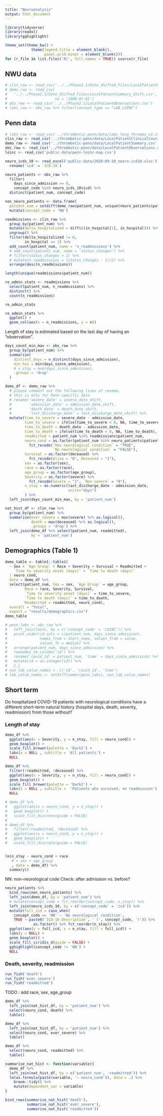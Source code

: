 ```yaml
---
title: "Neuroanalysis"
output: html_document
---
```


```r
library(tidyverse)
library(readxl)
library(gghighlight)

theme_set(theme_bw() + 
            theme(legend.title = element_blank(),
                  panel.grid.minor = element_blank()))
for (r_file in list.files('R/', full.names = TRUE)) source(r_file)
```

## NWU data
```r
# clin_raw <- read_csv('../../Phase2.1/Date_Shifted_Files/LocalPatientClinicalCourse_Shift.csv')
# demo_raw <- read_csv(
#   '../../Phase2.1/Date_Shifted_Files/LocalPatientSummary_Shift.csv',
#                      na = '1900-01-01')
# obs_raw <- read_csv('../../Phase2.1/LocalPatientObservations.csv')
# labs_raw <- obs_raw %>% filter(concept_type == "LAB_LOINC")
```

## Penn data
```r
# labs_raw <- read_csv('../thrombotic-penn/data/labs_long_thrombo_v2.csv')
clin_raw <- read_csv('../thrombotic-penn/data/LocalPatientClinicalCourse.csv')
demo_raw <- read_csv('../thrombotic-penn/data/LocalPatientSummary.csv', na = '1900-01-01')
obs_raw <- read_csv('../thrombotic-penn/data/LocalPatientObservations.csv')
loinc <- read_csv('public-data/penn-loinc-map.csv')
```


```r
neuro_icds_10 <- read_excel('public-data/2020-09-10_neuro-icd10.xlsx') %>% 
  rename('icd' = `ICD-10`)

neuro_patients <- obs_raw %>% 
  filter(
    days_since_admission >= 0,
    concept_code %in% neuro_icds_10$icd) %>% 
  distinct(patient_num, concept_code)

non_neuro_patients <- data.frame(
  patient_num = setdiff(demo_raw$patient_num, unique(neuro_patients$patient_num))) %>% 
  mutate(concept_code = 'NN')

readmissions <- clin_raw %>% 
  group_by(patient_num) %>% 
  mutate(delta_hospitalized = diff(c(in_hospital[1], in_hospital))) %>% 
  ungroup() %>% 
  filter(delta_hospitalized != 0,
         in_hospital == 1) %>%
  add_count(patient_num, name = 'n_readmissions') %>%
  # add_count(patient_num, name = 'status_changes') %>% 
  # filter(status_changes > 1) %>% 
  # mutate(n_readmissions = (status_changes - 1)/2) %>% 
  arrange(desc(n_readmissions))

length(unique(readmissions$patient_num))

re_admin_stats <- readmissions %>% 
  select(patient_num, n_readmissions) %>% 
  distinct() %>% 
  count(n_readmissions)

re_admin_stats

re_admin_stats %>% 
  ggplot() +
  geom_col(aes(x = n_readmissions, y = n))
```

Length of stay is estimated based on the last day of having an "observation".

```r
days_count_min_max <- obs_raw %>%
  group_by(patient_num) %>%
  summarise(
    distinct_days = n_distinct(days_since_admission),
    min_hos = min(days_since_admission),
    # n_stay = max(days_since_admission),
    .groups = 'drop'
  )

demo_df <- demo_raw %>% 
  # please comment out the following lines of rename,
  # this is only for Penn-specific data
  # rename('severe_date' = severe_date_shift, 
  #        'admission_date' = admission_date_shift,
  #        'death_date' = death_date_shift,
  #        'last_discharge_date' = last_discharge_date_shift) %>% 
  mutate(time_to_severe = severe_date - admission_date,
         time_to_severe = ifelse(time_to_severe < 0, NA, time_to_severe),
         time_to_death = death_date - admission_date,
         time_to_death = ifelse(time_to_death < 0, NA, time_to_death),
         readmitted = patient_num %in% readmissions$patient_num,
         neuro_cond = as.factor(patient_num %in% neuro_patients$patient_num) %>% 
           fct_recode(`Has neurological condition` = "TRUE",
                      `No neurological condition` = "FALSE"),
         Survival = as.factor(deceased) %>% 
           fct_recode(Alive = "0", Deceased = "1"),
         sex = as.factor(sex),
         race = as.factor(race),
         age_group = as.factor(age_group),
         Severity = as.factor(severe) %>% 
           fct_recode(Severe = "1", `Non-severe` = "0"),
         n_stay = as.numeric(last_discharge_date - admission_date,
                             units="days")
         ) %>% 
  left_join(days_count_min_max, by = 'patient_num')

nat_hist_df <- clin_raw %>% 
  group_by(patient_num) %>% 
  summarise(ever_severe = max(severe) %>% as.logical(), 
            death = max(deceased) %>% as.logical(),
            .groups = 'drop') %>% 
  left_join(demo_df %>% select(patient_num, readmitted), 
            by = 'patient_num')
```

## Demographics (Table 1)

```r
demo_table <- table1::table1(
  ~ Sex + `Age Group` + Race + Severity + Survival + Readmitted +
    `Time to severity onset (days)` + `Time to death (days)` 
  | neuro_cond,
  data = demo_df %>% 
  select(patient_num, Sex = sex, `Age Group` = age_group, 
         Race = race, Severity, Survival, 
         `Time to severity onset (days)` = time_to_severe, 
         `Time to death (days)` = time_to_death, 
         Readmitted = readmitted, neuro_cond),
  overall = "Total",
  export = "results/demographics.csv")
demo_table
```

```r
# penn_labs <- obs_raw %>% 
#   left_join(loinc, by = c('concept_code' = 'LOINC')) %>% 
#   pivot_wider(id_cols = c(patient_num, days_since_admission), 
#               names_from = short_name, values_from = value,
#               values_fn = median) %>%
#   arrange(patient_num, days_since_admission) %>% 
#   rownames_to_column('id') %>%
#   rename('covid_id' = patient_num, 'time' = days_since_admission) %>% 
#   mutate(id = as.integer(id)) %>% 
#   {.}
# non_lab_value_names <- c('id', 'covid_id', 'time')
# lab_value_names <- setdiff(names(penn_labs), non_lab_value_names)
```

## Short term

Do hospitalized COVID-19 patients with neurological conditions have a different short-term natural history (hospital days, death, severity, readmission) from those without?

### Length of stay

```r
demo_df %>% 
  ggplot(aes(x = Severity, y = n_stay, fill = neuro_cond)) +
  geom_boxplot() +
  scale_fill_brewer(palette = 'Dark2') +
  labs(x = NULL , subtitle = 'All patients') +
  NULL

demo_df %>% 
  filter(!readmitted, !deceased) %>% 
  ggplot(aes(x = Severity, y = n_stay, fill = neuro_cond)) +
  geom_boxplot() +
  scale_fill_brewer(palette = 'Dark2') +
  labs(x = NULL , subtitle =  'Patients who survived, no readmission') +
  NULL

# demo_df %>% 
#   ggplot(aes(x = neuro_cond, y = n_stay)) +
#   geom_boxplot() +
#   scale_fill_discrete(guide = FALSE)
# 
# demo_df %>% 
#   filter(!readmitted, !deceased) %>% 
#   ggplot(aes(x = neuro_cond, y = n_stay)) +
#   geom_boxplot() +
#   scale_fill_discrete(guide = FALSE)

  
lm(n_stay ~ neuro_cond + race
   # + sex + age_group
   , data = demo_df) %>% 
  summary()
```

NN: non-neurological code
Check: after admission vs. before?

```r
neuro_patients %>% 
  bind_rows(non_neuro_patients) %>% 
  left_join(demo_df, by = 'patient_num') %>% 
  # mutate(concept_code = fct_reorder(concept_code, n_stay)) %>% 
  left_join(neuro_icds_10, by = c('concept_code' = 'icd')) %>%
  mutate(full_icd = case_when(
    concept_code == 'NN' ~ 'No neurological condition',
    TRUE ~ paste0(`ICD-10 Description`, ' (', concept_code, ')')) %>%
             as.factor() %>% fct_reorder(n_stay)) %>%
  ggplot(aes(y = full_icd, x = n_stay, fill = full_icd)) +
  labs(y = NULL) +
  geom_boxplot() + 
  scale_fill_viridis_d(guide = FALSE) +
  gghighlight(concept_code != 'NN') +
  NULL
```

### Death, severity, readmission

```r
run_fish('death')
run_fish('ever_severe')
run_fish('readmitted')
```

TODO : add race, sex, age_group
```r
demo_df %>% 
  left_join(nat_hist_df, by = 'patient_num') %>% 
  select(neuro_cond, death) %>% 
  table()

demo_df %>% 
  left_join(nat_hist_df, by = 'patient_num') %>% 
  select(neuro_cond, ever_severe) %>% 
  table()

demo_df %>% 
  select(neuro_cond, readmitted) %>% 
  table()

summarise_nat_hist <- function(variable){
  demo_df %>% 
  left_join(nat_hist_df, by = c('patient_num', 'readmitted')) %>% 
  lm(as.formula(paste(variable, '~ neuro_cond')), data = .) %>% 
    broom::tidy() %>% 
    mutate(dependent_var = variable)
}

bind_rows(summarise_nat_hist('death'),
          summarise_nat_hist('ever_severe'),
          summarise_nat_hist('readmitted'))
```

